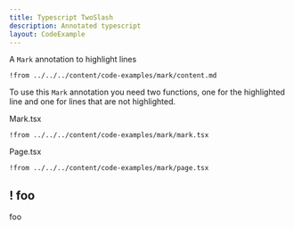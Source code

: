 ```yaml
---
title: Typescript TwoSlash
description: Annotated typescript
layout: CodeExample
---
```



A `Mark` annotation to highlight lines

<UsageAndPreview>

```mdx page.md
!from ../../../content/code-examples/mark/content.md
```

<Preview />

</UsageAndPreview>

To use this `Mark` annotation you need two functions, one for the highlighted line and one for lines that are not highlighted.

Mark.tsx

```tsx mark.tsx
!from ../../../content/code-examples/mark/mark.tsx
```

Page.tsx

```tsx page.tsx
!from ../../../content/code-examples/mark/page.tsx
```

## ! foo

foo
